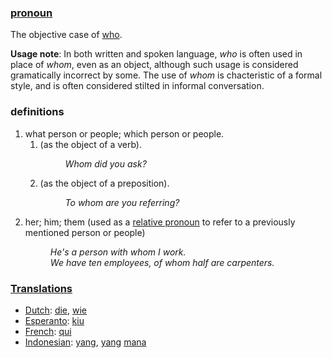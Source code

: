 ===[[pronoun]]===
The objective case of [[who]]. 

'''Usage note''': In both written and spoken language, ''who'' is often used in place of ''whom'', even as an object, although such usage is considered gramatically incorrect by some. The use of ''whom'' is chacteristic of a formal style, and is often considered stilted in informal conversation.

===definitions===
#what person or people; which person or people.
##(as the object of a verb).
##:''Whom did you ask?''
##(as the object of a preposition).
##:''To whom are you referring?''
#her; him; them (used as a [[relative pronoun]] to refer to a previously mentioned person or people)
#:''He's a person with whom I work.''
#:''We have ten employees, of whom half are carpenters.''

===[[Translation]]s===

*[[Dutch]]: [[die]], [[wie]]
*[[Esperanto]]: [[kiu]]
*[[French]]: [[qui]]
*[[Indonesian]]: [[yang]], [[yang]] [[mana]]